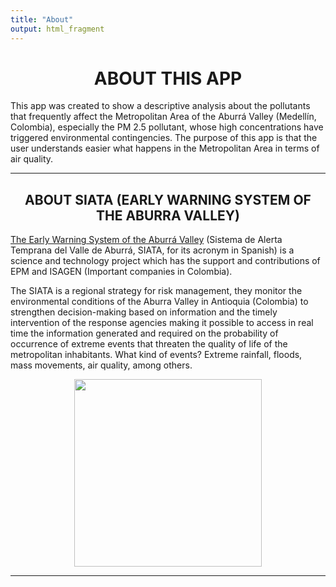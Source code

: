 ```yaml
---
title: "About"
output: html_fragment
---
```


<center> 
#   **ABOUT THIS APP**
</center>

<div class=text-justify>

This app was created to show a descriptive analysis about the pollutants that frequently affect the Metropolitan Area of the Aburrá Valley (Medellín, Colombia), especially the PM 2.5 pollutant, whose high concentrations have triggered environmental contingencies. The purpose of this app is that the user understands easier what happens in the Metropolitan Area in terms of air quality.

---

<center> <h2> **ABOUT SIATA (EARLY WARNING SYSTEM OF THE ABURRA VALLEY)** </center>

<div class=text-justify>

[The Early Warning System of the Aburrá Valley](https://siata.gov.co/siata_nuevo/) (Sistema de Alerta Temprana del Valle de Aburrá, SIATA, for its acronym in Spanish) is a science and technology project which has the support and contributions of EPM and ISAGEN (Important companies in Colombia).

The SIATA is a regional strategy for risk management, they monitor the environmental conditions of the Aburra Valley in Antioquia (Colombia) to strengthen decision-making based on information and the timely intervention of the response agencies making it possible to access in real time the information generated and required on the probability of occurrence of extreme events that threaten the quality of life of the metropolitan inhabitants. What kind of events? Extreme rainfall, floods, mass movements, air quality, among others.

<center> <img src="https://siata.gov.co/siata_nuevo/application/assets/img/siata_nuevo/siata_media.jpg" width="300"/> </center>

---